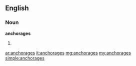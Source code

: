 ==English==

===Noun===
'''anchorages'''

# {{plural of|[[anchorage]]}}

[[ar:anchorages]]
[[it:anchorages]]
[[mg:anchorages]]
[[my:anchorages]]
[[simple:anchorages]]